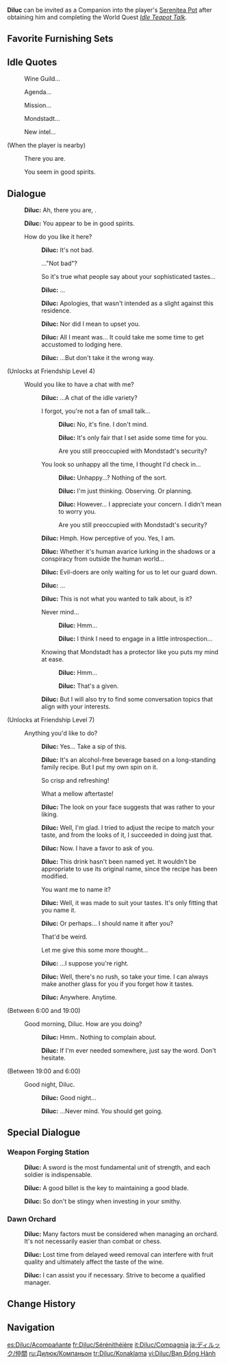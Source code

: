 {{CharacterTabs}}
{{Furnishing Infobox
|title          = Diluc
|id             = 368108
|image          = Character Diluc Thumb.png
|category       = Companion
|subcategory    = Companion
|quality        = 5
|adeptal_energy = 300
|load           = 1200
|description    = Character In-Residence
}}
'''Diluc''' can be invited as a Companion into the player's [[Serenitea Pot]] after obtaining him and completing the World Quest ''[[Idle Teapot Talk]]''.

==Favorite Furnishing Sets==
{{HousingCompanion|favorite}}
{{Companion Favor Table}}

==Idle Quotes==
{{Dialogue Start}}
: {{DIcon|Idle}} Wine Guild...
: {{DIcon|Idle}} Agenda...
: {{DIcon|Idle}} Mission...
: {{DIcon|Idle}} Mondstadt...
: {{DIcon|Idle}} New intel...

;(When the player is nearby)
: {{DIcon|Idle}} There you are.
: {{DIcon|Idle}} You seem in good spirits.
{{Dialogue End}}

==Dialogue==
{{Dialogue Start}}
:{{A|vo diluc mimitomo hello 01.ogg}} '''Diluc:''' Ah, there you are, {{Traveler}}.
:{{A|vo diluc mimitomo hello 02.ogg}} '''Diluc:''' You appear to be in good spirits.
:{{DIcon}} How do you like it here?
::{{A|vo diluc mimitomo friendship1 01.ogg}} '''Diluc:''' It's not bad.
::{{DIcon}} ..."Not bad"?
::{{DIcon}} So it's true what people say about your sophisticated tastes...
::{{A|vo diluc mimitomo friendship1 02.ogg}} '''Diluc:''' ...
::{{A|vo diluc mimitomo friendship1 03.ogg}} '''Diluc:''' Apologies, that wasn't intended as a slight against this residence.
::{{A|vo diluc mimitomo friendship1 04.ogg}} '''Diluc:''' Nor did I mean to upset you.
::{{A|vo diluc mimitomo friendship1 05.ogg}} '''Diluc:''' All I meant was... It could take me some time to get accustomed to lodging here.
::{{A|vo diluc mimitomo friendship1 06.ogg}} '''Diluc:''' ...But don't take it the wrong way.
;(Unlocks at Friendship Level 4)
:{{DIcon}} Would you like to have a chat with me?
::{{A|vo diluc mimitomo friendship2 01.ogg}} '''Diluc:''' ...A chat of the idle variety?
::{{DIcon}} I forgot, you're not a fan of small talk...
:::{{A|vo diluc mimitomo friendship2 02a 1.ogg}} '''Diluc:''' No, it's fine. I don't mind.
:::{{A|vo diluc mimitomo friendship2 02a 2.ogg}} '''Diluc:''' It's only fair that I set aside some time for you.
:::{{DIcon}} Are you still preoccupied with Mondstadt's security?
::{{DIcon}} You look so unhappy all the time, I thought I'd check in...
:::{{A|vo diluc mimitomo friendship2 02b 1.ogg}} '''Diluc:''' Unhappy...? Nothing of the sort.
:::{{A|vo diluc mimitomo friendship2 02b 2.ogg}} '''Diluc:''' I'm just thinking. Observing. Or planning.
:::{{A|vo diluc mimitomo friendship2 02b 3.ogg}} '''Diluc:''' However... I appreciate your concern. I didn't mean to worry you.
:::{{DIcon}} Are you still preoccupied with Mondstadt's security?
::{{A|vo diluc mimitomo friendship2 03.ogg}} '''Diluc:''' Hmph. How perceptive of you. Yes, I am.
::{{A|vo diluc mimitomo friendship2 04.ogg}} '''Diluc:''' Whether it's human avarice lurking in the shadows or a conspiracy from outside the human world...
::{{A|vo diluc mimitomo friendship2 05.ogg}} '''Diluc:''' Evil-doers are only waiting for us to let our guard down.
::{{A|vo diluc mimitomo friendship2 06.ogg}} '''Diluc:''' ...
::{{A|vo diluc mimitomo friendship2 07.ogg}} '''Diluc:''' This is not what you wanted to talk about, is it?
::{{DIcon}} Never mind...
:::{{A|vo diluc mimitomo friendship2 08a 1.ogg}} '''Diluc:''' Hmm...
:::{{A|vo diluc mimitomo friendship2 08a 2.ogg}} '''Diluc:''' I think I need to engage in a little introspection...
::{{DIcon}} Knowing that Mondstadt has a protector like you puts my mind at ease.
:::{{A|vo diluc mimitomo friendship2 08b 1.ogg}} '''Diluc:''' Hmm...
:::{{A|vo diluc mimitomo friendship2 08b 2.ogg}} '''Diluc:''' That's a given.
::{{A|vo diluc mimitomo friendship2 09.ogg}} '''Diluc:''' But I will also try to find some conversation topics that align with your interests.
;(Unlocks at Friendship Level 7)
:{{DIcon}} Anything you'd like to do?
::{{A|vo diluc mimitomo friendship3 01.ogg}} '''Diluc:''' Yes... Take a sip of this.
::{{A|vo diluc mimitomo friendship3 02.ogg}} '''Diluc:''' It's an alcohol-free beverage based on a long-standing family recipe. But I put my own spin on it.
::{{DIcon}} So crisp and refreshing!
::{{DIcon}} What a mellow aftertaste!
::{{A|vo diluc mimitomo friendship3 03.ogg}} '''Diluc:''' The look on your face suggests that was rather to your liking.
::{{A|vo diluc mimitomo friendship3 04.ogg}} '''Diluc:''' Well, I'm glad. I tried to adjust the recipe to match your taste, and from the looks of it, I succeeded in doing just that.
::{{A|vo diluc mimitomo friendship3 05.ogg}} '''Diluc:''' Now. I have a favor to ask of you.
::{{A|vo diluc mimitomo friendship3 06.ogg}} '''Diluc:''' This drink hasn't been named yet. It wouldn't be appropriate to use its original name, since the recipe has been modified.
::{{DIcon}} You want me to name it?
::{{A|vo diluc mimitomo friendship3 07.ogg}} '''Diluc:''' Well, it was made to suit your tastes. It's only fitting that you name it.
::{{A|vo diluc mimitomo friendship3 08.ogg}} '''Diluc:''' Or perhaps... I should name it after you?
::{{DIcon}} That'd be weird.
::{{DIcon}} Let me give this some more thought...
::{{A|vo diluc mimitomo friendship3 09.ogg}} '''Diluc:''' ...I suppose you're right.
::{{A|vo diluc mimitomo friendship3 10.ogg}} '''Diluc:''' Well, there's no rush, so take your time. I can always make another glass for you if you forget how it tastes.
::{{A|vo diluc mimitomo friendship3 11.ogg}} '''Diluc:''' Anywhere. Anytime.
;<nowiki>(Between 6:00 and 19:00)</nowiki>
:{{DIcon}} Good morning, Diluc. How are you doing?
::{{A|vo diluc mimitomo morning 01.ogg}} '''Diluc:''' Hmm.. Nothing to complain about.
::{{A|vo diluc mimitomo morning 02.ogg}} '''Diluc:''' If I'm ever needed somewhere, just say the word. Don't hesitate.
;<nowiki>(Between 19:00 and 6:00)</nowiki>
:{{DIcon}} Good night, Diluc.
::{{A|vo diluc mimitomo night 01.ogg}} '''Diluc:''' Good night...
::{{A|vo diluc mimitomo night 02.ogg}} '''Diluc:''' ...Never mind. You should get going.
{{Dialogue End}}

==Special Dialogue==
{{HousingCompanion|special}}

===Weapon Forging Station===
{{Dialogue Start}}
:{{A|vo mimitomo md diluc blacksmith 01.ogg}} '''Diluc:''' A sword is the most fundamental unit of strength, and each soldier is indispensable.
:{{A|vo mimitomo md diluc blacksmith 02.ogg}} '''Diluc:''' A good billet is the key to maintaining a good blade.
:{{A|vo mimitomo md diluc blacksmith 03.ogg}} '''Diluc:''' So don't be stingy when investing in your smithy.
{{Dialogue End}}

===Dawn Orchard===
{{Dialogue Start}}
:{{A|vo mimitomo md diluc vineyard 01.ogg}} '''Diluc:''' Many factors must be considered when managing an orchard. It's not necessarily easier than combat or chess.
:{{A|vo mimitomo md diluc vineyard 02.ogg}} '''Diluc:''' Lost time from delayed weed removal can interfere with fruit quality and ultimately affect the taste of the wine.
:{{A|vo mimitomo md diluc vineyard 03.ogg}} '''Diluc:''' I can assist you if necessary. Strive to become a qualified manager.
{{Dialogue End}}

==Change History==
{{Change History|1.6}}

==Navigation==
{{Furnishing Navbox/Living|Companion}}

[[es:Diluc/Acompañante]]
[[fr:Diluc/Sérénithéière]]
[[it:Diluc/Compagnia]]
[[ja:ディルック/仲間]]
[[ru:Дилюк/Компаньон]]
[[tr:Diluc/Konaklama]]
[[vi:Diluc/Bạn Đồng Hành]]
